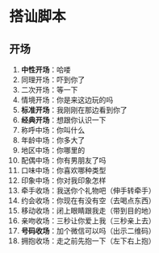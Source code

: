 # 搭讪脚本

## 开场

1. **中性开场**：哈喽
2. 同理开场：吓到你了
3. 二次开场：等一下
4. 情境开场：你是来这边玩的吗
5. **标准开场**：我刚刚在那边看到你了
6. **经典开场**：想跟你认识一下
7. 称呼中场：你叫什么
8. 年龄中场：你多大了
9. 地区中场：你哪里的
10. 配偶中场：你有男朋友了吗
11. 口味中场：你喜欢哪种类型
12. 印象中场：你对我印象怎样
13. 牵手收场：我送你个礼物吧（伸手转牵手）
14. 约会收场：你现在有没有空（去喝点东西）
15. 移动收场：闭上眼睛跟我走（带到目的地）
16. 亲吻收场：三秒让你爱上我（三秒亲上去）
17. **号码收场**：加个微信可以吗（出示二维码）
18. 拥抱收场：走之前先抱一下（左下右上抱）